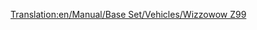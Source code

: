 [[Translation:en/Manual/Base Set/Vehicles/Wizzowow Z99]]
{{ru/Поезда|Image=[[File:en/Wizzowowz99.png]]
|Name=Wizzowow Z99
|Cost=£ 62109 (3105450 р.)
|Speed=321 км/ч (200 миль/ч)
|Weight=95 т
|Power=5000 л.с. (3730 кВт)
|Annual=£ 3234 (161700 р.)
|Designed=1999
|Lifespan=20 
|Capacity=нет
|Description=Единственный монорельсовый локомотив в игрушечном климате, намного мощнее обычных поездов.
|Real-life=Вымышленный
}}